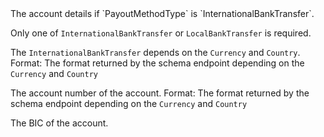 <ParamField body="InternationalBankTransfer" type="object" required>
The account details if `PayoutMethodType` is `InternationalBankTransfer`.

Only one of `InternationalBankTransfer` or `LocalBankTransfer` is required.

The `InternationalBankTransfer` depends on the `Currency` and `Country`.
<Expandable title="properties">
<ParamField body="AccountNumber" type="string" required>
Format: The format returned by the schema endpoint depending on the `Currency` and `Country`

The account number of the account.
</ParamField>
<ParamField body="BIC" type="string">
Format: The format returned by the schema endpoint depending on the `Currency` and `Country`

The BIC of the account.
</ParamField>
</Expandable>
</ParamField>